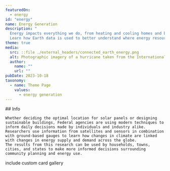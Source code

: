 ```yaml
---
featuredOn:
  - energy
id: "energy"
name: Energy Generation
description: "
  Energy impacts everything we do, from heating and cooling homes and buildings, to providing development opportunities and improving quality of life.
  Learn how Earth data is used to better understand where energy resources exist and how they are impacted by physical environmental conditions, weather, and climate."
theme: true
media:
  src: ::file ./external_headers/connected_earth_energy.png
  alt: Photographic imagery of a hurricane taken from the International Space Station
  author:
    name: ""
    url: ""
pubDate: 2023-10-18
taxonomy:
  - name: Theme Page
    values:
      - energy generation
---
```


<Block>
  <Prose>
    ## Info

    Whether deciding the optimal location for solar panels or designing sustainable buildings, Federal agencies are using modern techniques to inform daily decisions made by individuals and industry alike.
    Researchers use information from satellites and sensors in combination with ground-based gauges to learn how changes in climate are linked with changes in energy supply and demand across the globe.
    The results from this research can be used by households, towns, cities, and states to make more informed decisions surrounding community planning and energy use.
  </Prose>
</Block>

<Block type="wide">
  <Prose> include custom card gallery </Prose>
</Block>
